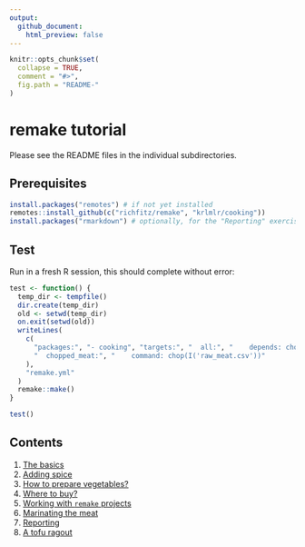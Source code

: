 ```yaml
---
output:
  github_document:
    html_preview: false
---
```


<!-- README.md is generated from README.Rmd. Please edit that file -->

```r
knitr::opts_chunk$set(
  collapse = TRUE,
  comment = "#>",
  fig.path = "README-"
)
```

# remake tutorial

Please see the README files in the individual subdirectories.

## Prerequisites

```r
install.packages("remotes") # if not yet installed
remotes::install_github(c("richfitz/remake", "krlmlr/cooking"))
install.packages("rmarkdown") # optionally, for the "Reporting" exercise
```

## Test

Run in a fresh R session, this should complete without error:

```r
test <- function() {
  temp_dir <- tempfile()
  dir.create(temp_dir)
  old <- setwd(temp_dir)
  on.exit(setwd(old))
  writeLines(
    c(
      "packages:", "- cooking", "targets:", "  all:", "    depends: chopped_meat",
      "  chopped_meat:", "    command: chop(I('raw_meat.csv'))"
    ),
    "remake.yml"
  )
  remake::make()
}

test()
```

## Contents

1. [The basics](01-basics)
1. [Adding spice](02-spice)
1. [How to prepare vegetables?](03-vegetables)
1. [Where to buy?](04-supermarket)
1. [Working with `remake` projects](05-editing)
1. [Marinating the meat](06-custom)
1. [Reporting](07-knitr)
1. [A tofu ragout](08-tofu)

